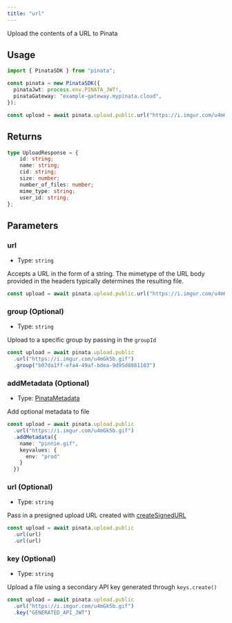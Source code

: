 ```yaml
---
title: "url"
---
```


Upload the contents of a URL to Pinata

## Usage

```typescript
import { PinataSDK } from "pinata";

const pinata = new PinataSDK({
  pinataJwt: process.env.PINATA_JWT!,
  pinataGateway: "example-gateway.mypinata.cloud",
});

const upload = await pinata.upload.public.url("https://i.imgur.com/u4mGk5b.gif")
```

## Returns

```typescript
type UploadResponse = {
	id: string;
	name: string;
	cid: string;
	size: number;
	number_of_files: number;
	mime_type: string;
	user_id: string;
};
```

## Parameters

### url

- Type: `string`

Accepts a URL in the form of a string. The mimetype of the URL body provided in the headers typically determines the resulting file.

```typescript
const upload = await pinata.upload.public.url("https://i.imgur.com/u4mGk5b.gif")
```

### group (Optional)

- Type: `string`

Upload to a specific group by passing in the `groupId`

```typescript {3}
const upload = await pinata.upload.public
  .url("https://i.imgur.com/u4mGk5b.gif")
  .group("b07da1ff-efa4-49af-bdea-9d95d8881103")
```

### addMetadata (Optional)

- Type: [PinataMetadata](../types#pinatametadata)

Add optional metadata to file

```typescript {3-8}
const upload = await pinata.upload.public
  .url("https://i.imgur.com/u4mGk5b.gif")
  .addMetadata({
    name: "pinnie.gif",
    keyvalues: {
      env: "prod"
    }
  })
```

### url (Optional)

- Type: `string`

Pass in a presigned upload URL created with [createSignedURL](./create-signed-url)

```typescript {3}
const upload = await pinata.upload.public
  .url(url)
  .url(url)
```

### key (Optional)

- Type: `string`

Upload a file using a secondary API key generated through `keys.create()`

```typescript {3}
const upload = await pinata.upload.public
  .url("https://i.imgur.com/u4mGk5b.gif")
  .key("GENERATED_API_JWT")
```
